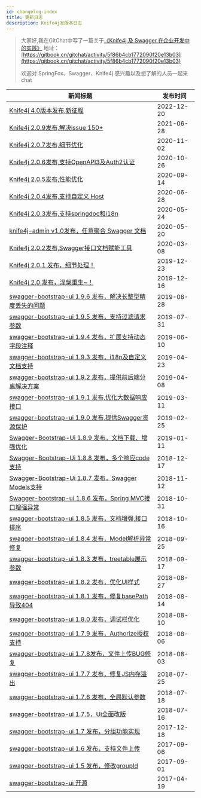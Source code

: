```yaml
---
id: changelog-index
title: 更新日志
description: Knife4j发版本日志
---
```




>大家好,我在GitChat中写了一篇关于[《Knife4j 及 Swagger 在企业开发中的实践》](https://gitbook.cn/gitchat/activity/5f86b4cb1772090f20e13b03)
>地址：[https://gitbook.cn/gitchat/activity/5f86b4cb1772090f20e13b03](https://gitbook.cn/gitchat/activity/5f86b4cb1772090f20e13b03)
>
>欢迎对 SpringFox、Swagger、Knife4j 感兴趣以及想了解的人员一起来chat 
>


| 新闻标题                                                     | 发布时间   |
| ------------------------------------------------------------ | ---------- |
| [Knife4j 4.0版本发布,新征程](https://www.oschina.net/news/222157/knife4j-4-0-released) | 2022-12-20 |
| [Knife4j 2.0.9发布,解决issue 150+](https://www.oschina.net/news/148059) | 2021-06-28 |
| [Knife4j 2.0.7发布,细节优化](https://www.oschina.net/news/119621/knife4j-2-0-7-released) | 2020-11-02 |
| [Knife4j 2.0.6发布,支持OpenAPI3及Auth2认证](https://www.oschina.net/news/119457) | 2020-10-26 |
| [Knife4j 2.0.5发布,性能优化](https://www.oschina.net/news/118621) | 2020-09-14 |
| [Knife4j 2.0.4发布,支持自定义 Host](https://www.oschina.net/news/116766/knife4j-2-0-4-released) | 2020-06-28 |
| [Knife4j 2.0.3发布,支持springdoc和i18n](https://www.oschina.net/news/115921/knife4j-2-0-3-released) | 2020-05-24 |
| [knife4j-admin v1.0发布，任意聚合 Swagger 文档](https://www.oschina.net/news/115814/knife4j-admin-1-0-released) | 2020-05-20 |
| [Knife4j 2.0.2发布,Swagger接口文档赋能工具](https://www.oschina.net/news/113926/knife4j-2-0-2-released) | 2020-03-08 |
| [Knife4j 2.0.1 发布，细节处理！](https://www.oschina.net/news/112264/knife4j-2-0-1-released) | 2019-12-23 |
| [Knife4j 2.0 发布，涅槃重生~！](https://www.oschina.net/news/112095/knife4j-2-0-released) | 2019-12-16 |
| [swagger-bootstrap-ui 1.9.6 发布，解决长整型精度丢失的问题](https://www.oschina.net/news/109441/swagger-bootstrap-ui-1-9-6-released) | 2019-08-28 |
| [swagger-bootstrap-ui 1.9.5 发布，支持过滤请求参数](https://www.oschina.net/news/108673/swagger-bootstrap-ui-1-9-5-released) | 2019-07-31 |
| [swagger-bootstrap-ui 1.9.4 发布，扩展支持动态字段注释](https://www.oschina.net/news/107336/swagger-bootstrap-ui-1-9-4-released) | 2019-06-10 |
| [swagger-bootstrap-ui 1.9.3 发布，i18n及自定义文档支持](https://www.oschina.net/news/106165/swagger-bootstrap-ui-1-9-3-released) | 2019-04-23 |
| [swagger-bootstrap-ui 1.9.2 发布，提供前后端分离解决方案](https://www.oschina.net/news/105744/swagger-bootstrap-ui-1-9-2-released) | 2019-04-08 |
| [swagger-bootstrap-ui 1.9.1 发布,优化大数据响应接口](https://www.oschina.net/news/105067/swagger-bootstrap-ui-1-9-1-released) | 2019-03-11 |
| [swagger-bootstrap-ui 1.9.0 发布,提供Swagger资源保护](https://www.oschina.net/news/104687/swagger-bootstrap-ui-1-9-0-released) | 2019-02-25 |
| [Swagger-Bootstrap-Ui 1.8.9 发布，文档下载、增强优化](https://www.oschina.net/news/103518/swagger-bootstrap-ui-1-8-9-released) | 2019-01-11 |
| [Swagger-Bootstrap-Ui 1.8.8 发布，多个响应code支持](https://www.oschina.net/news/102771/swagger-bootstrap-ui-1-8-8-released) | 2018-12-17 |
| [Swagger-Bootstrap-Ui 1.8.7 发布，Swagger Models支持](https://www.oschina.net/news/101720/swagger-bootstrap-ui-1-8-7-released) | 2018-11-12 |
| [Swagger-bootstrap-ui 1.8.6 发布，Spring MVC接口增强异常](https://www.oschina.net/news/101346/swagger-bootstrap-ui-1-8-6-released) | 2018-10-31 |
| [swagger-bootstrap-ui 1.8.5 发布，文档增强,接口排序](https://www.oschina.net/news/100888/swagger-bootstrap-ui-1-8-5-released) | 2018-10-16 |
| [swagger-bootstrap-ui 1.8.4 发布，Model解析异常修复](https://www.oschina.net/news/100295/swagger-bootstrap-ui-1-8-4-released) | 2018-09-25 |
| [swagger-bootstrap-ui 1.8.3 发布，treetable展示参数](https://www.oschina.net/news/100052/swagger-bootstrap-ui-183-released) | 2018-09-17 |
| [swagger-bootstrap-ui 1.8.2 发布，优化UI样式](https://www.oschina.net/news/99355/swagger-bootstrap-ui-1-8-2-released) | 2018-08-27 |
| [swagger-bootstrap-ui 1.8.1 发布，修复basePath导致404](https://www.oschina.net/news/98955/swagger-bootstrap-ui-1-8-1-released) | 2018-08-14 |
| [swagger-bootstrap-ui 1.8.0 发布，调试栏优化](https://www.oschina.net/news/98840/swagger-bootstrap-ui-1-8-0-released) | 2018-08-10 |
| [swagger-bootstrap-ui 1.7.9 发布，Authorize授权支持](https://www.oschina.net/news/98711/swagger-bootstrap-ui-1-7-9-released) | 2018-08-06 |
| [swagger-bootstrap-ui 1.7.8发布，文件上传BUG修复](https://www.oschina.net/news/98631/swagger-bootstrap-ui-1-7-8-released) | 2018-08-03 |
| [swagger-bootstrap-ui 1.7.7 发布，修复JS内存溢出](https://www.oschina.net/news/98335/swagger-bootstrap-ui-177-released) | 2018-07-25 |
| [swagger-bootstrap-ui 1.7.6 发布，全局默认参数](https://www.oschina.net/news/98128/swagger-bootstrap-ui-176-released) | 2018-07-18 |
| [swagger-bootstrap-ui 1.7.5，Ui全面改版](https://www.oschina.net/news/98042/swagger-bootstrap-ui-1-7-5-released) | 2018-07-16 |
| [swagger-bootstrap-ui 1.7 发布，分组功能实现](https://www.oschina.net/news/91637/swagger-bootstrap-ui-1-7) | 2017-12-18 |
| [swagger-bootstrap-ui 1.6 发布，支持文件上传](https://www.oschina.net/news/88444/swagger-bootstrap-ui-1-6) | 2017-09-06 |
| [swagger-bootstrap-ui 1.5 发布，修改groupId](https://www.oschina.net/news/88285/swagger-bootstrap-ui-1-5) | 2017-09-01 |
| [swagger-bootstrap-ui 开源](https://www.oschina.net/p/swagger-bootstrap-ui) | 2017-04-19 |
 